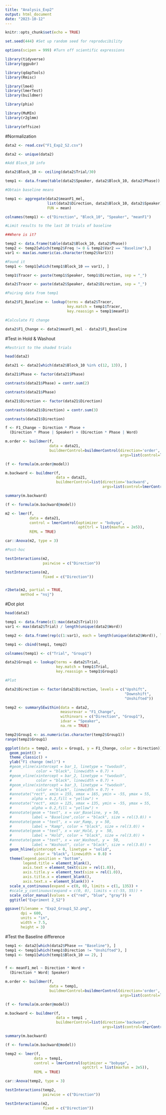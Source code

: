```yaml
---
title: "Analysis_Exp2"
output: html_document
date: "2023-10-12"
---
```


```r
knitr::opts_chunk$set(echo = TRUE)

set.seed(444) #Set up random seed for reproducibility

options(scipen = 999) #Turn off scientific expressions

library(tidyverse)
library(ggpubr)

library(qdapTools)
library(Rmisc)

library(lme4)
library(lmerTest)
library(buildmer)

library(phia)

library(MuMIn)
library(r2glmm)

library(effsize)
```

#Normalization

```r
data2 <- read.csv("F1_Exp2_S2.csv")

data2 <- unique(data2)

#Add Block_10 info

data2$Block_10 <- ceiling(data2$Trial/30)

temp1 <- data.frame(table(data2$Speaker, data2$Block_10, data2$Phase))

#Obtain baseline means

temp1 <- aggregate(data2$meanF1_mel, 
                   list(data2$Direction, data2$Block_10, data2$Speaker), 
                   FUN = mean) 

colnames(temp1) <- c("Direction", "Block_10", "Speaker", "meanF1")

#Limit results to the last 10 trials of baseline 

##Where is it?

temp2 <- data.frame(table(data2$Block_10, data2$Phase))
temp2 <- temp2[which(temp2$Freq != 0 & temp2$Var2 == "Baseline"),]
var1 <- max(as.numeric(as.character(temp2$Var1)))

#Found it
temp1 <- temp1[which(temp1$Block_10 == var1), ]

temp1$Tracer <- paste(temp1$Speaker, temp1$Direction, sep = "_")

data2$Tracer <- paste(data2$Speaker, data2$Direction, sep = "_")

#Pairing data from temp1 

data2$F1_Baseline <- lookup(terms = data2$Tracer, 
                            key.match = temp1$Tracer,
                            key.reassign = temp1$meanF1)

#Calculate F1 change 

data2$F1_Change <- data2$meanF1_mel - data2$F1_Baseline
```

#Test in Hold & Washout

```r
#Restrict to the shaded trials

head(data2)

data21 <- data2[which(data2$Block_10 %in% c(12, 13)), ]

data21$Phase <- factor(data21$Phase)

contrasts(data21$Phase) = contr.sum(2)

contrasts(data21$Phase)

data21$Direction <- factor(data21$Direction)

contrasts(data21$Direction) = contr.sum(3)

contrasts(data21$Direction)

f <- F1_Change ~ Direction * Phase + 
  (Direction * Phase | Speaker) + (Direction * Phase | Word)

m.order <- buildmer(f,
                    data = data21,
                    buildmerControl=buildmerControl(direction='order',
                                                    args=list(control=lmerControl(optimizer='bobyqa'))))

(f <- formula(m.order@model))

m.backward <- buildmer(f,
                       data = data21,
                       buildmerControl=list(direction='backward',
                                            args=list(control=lmerControl(optimizer='bobyqa'))))

summary(m.backward)

(f <- formula(m.backward@model))
```

```r
m2 <- lmer(f,
           data = data21,
           control = lmerControl(optimizer = "bobyqa",
                                 optCtrl = list(maxfun = 2e5)),
           REML = TRUE)

car::Anova(m2, type = 3)

#Post-hoc

testInteractions(m2, 
                 pairwise = c("Direction"))

testInteractions(m2, 
                 fixed = c("Direction"))


r2beta(m2, partial = TRUE, 
       method = "nsj")
```

#Dot plot

```r
head(data2)

temp1 <- data.frame(c(1:max(data2$Trial)))
var1 <- max(data2$Trial) / length(unique(data2$Word))

temp2 <- data.frame(rep(c(1:var1), each = length(unique(data2$Word)), length.out = max(data2$Trial)))

temp1 <- cbind(temp1, temp2)

colnames(temp1) <- c("Trial", "Group1")

data2$Group1 <- lookup(terms = data2$Trial,
                       key.match = temp1$Trial,
                       key.reassign = temp1$Group1)
```

```r
#Plot

data2$Direction <- factor(data2$Direction, levels = c("Upshift", 
                                                      "Downshift", 
                                                      "Unshifted"))

temp2 <- summarySEwithin(data = data2, 
                         measurevar = "F1_Change",
                         withinvars = c("Direction", "Group1"), 
                         idvar = "Speaker",
                         na.rm = TRUE)

temp2$Group1 <- as.numeric(as.character(temp2$Group1))
range(temp2$Group1)

ggplot(data = temp2, aes(x = Group1, y = F1_Change, color = Direction)) +
  geom_point() + 
  theme_classic() + 
  ylab("F1 change (mel)") + 
  #geom_vline(xintercept = bar_1, linetype = "twodash", 
  #           color = "black", linewidth = 0.7) + 
  #geom_vline(xintercept = bar_2, linetype = "twodash", 
  #           color = "black", linewidth = 0.7) + 
  #geom_vline(xintercept = bar_3, linetype = "twodash", 
  #           color = "black", linewidth = 0.7) + 
  #annotate("rect", xmin = 155, xmax = 165, ymin = -55, ymax = 55,
  #         alpha = 0.2,fill = "yellow") + 
  #annotate("rect", xmin = 125, xmax = 135, ymin = -55, ymax = 55,
  #         alpha = 0.2,fill = "yellow") + 
  #annotate(geom = "text", x = var_Baseline, y = 50, 
  #         label = "Baseline",color = "black", size = rel(3.0)) +  
  #annotate(geom = "text", x = var_Ramp, y = 50, 
  #         label = "Ramp", color = "black", size = rel(3.0)) + 
  #annotate(geom = "text", x = var_Hold, y =  50, 
  #         label = "Hold", color = "black", size = rel(3.0)) + 
  #annotate(geom = "text", x = var_Washout, y =  50, 
  #         label = "Washout", color = "black", size = rel(3.0)) +
  geom_hline(yintercept = 0, linetype = "solid", 
             color = "black", linewidth = 0.8) + 
  theme(legend.position = "bottom", 
        legend.title = element_blank(),
        axis.text = element_text(size = rel(1.0)), 
        axis.title.y = element_text(size = rel(1.0)), 
        axis.title.x = element_blank(),
        axis.text.x = element_blank()) + 
  scale_x_continuous(expand = c(0, 0), limits = c(1, 135)) +
  #scale_y_continuous(expand = c(0, 0), limits = c(-55, 55)) +
  scale_color_manual(values = c("red", "blue", "gray")) +
  ggtitle("Expriment 2_S2")

ggsave(filename = "Exp2_Group1_S2.png",
       dpi = 600,
       units = "in",
       width = 7.5,
       height = 3)
```

#Test the Baseline difference

```r
temp1 <- data2[which(data2$Phase == "Baseline"), ]
temp1 <- temp1[which(temp1$Direction != "Unshifted"), ]
temp1 <- temp1[which(temp1$Block_10 == 2), ]


f <- meanF1_mel ~ Direction * Word + 
  (Direction * Word| Speaker)

m.order <- buildmer(f,
                    data = temp1,
                    buildmerControl=buildmerControl(direction='order',
                                                    args=list(control=lmerControl(optimizer='bobyqa'))))

(f <- formula(m.order@model))

m.backward <- buildmer(f,
                       data = temp1 ,
                       buildmerControl=list(direction='backward',
                                            args=list(control=lmerControl(optimizer='bobyqa'))))

summary(m.backward)

(f <- formula(m.backward@model))
```

```r
temp2 <- lmer(f,
             data = temp1,
             control = lmerControl(optimizer = "bobyqa",
                                   optCtrl = list(maxfun = 2e5)),
             REML = TRUE)

car::Anova(temp2, type = 3)

testInteractions(temp2, 
                 pairwise = c("Direction"))

testInteractions(m2, 
                 fixed = c("Direction"))
```


